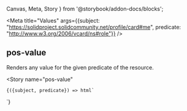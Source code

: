 
  Canvas,
  Meta,
  Story
} from '@storybook/addon-docs/blocks';

<Meta
  title="Values"
  args={{subject: "https://solidproject.solidcommunity.net/profile/card#me", predicate: "http://www.w3.org/2006/vcard/ns#role"}}
/>


## pos-value

Renders any value for the given predicate of the resource.

<Canvas
  withSource="open">
  <Story
    name="pos-value"
  >
    {({subject, predicate}) => html`
<pos-resource uri=${subject}>
   <pos-value predicate=${predicate}/>
</pos-resource>
    `}
  </Story>
</Canvas>
